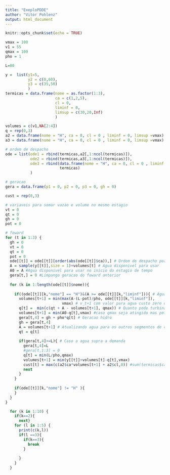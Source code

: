 ```yaml
---
title: "ExeploPDDE"
author: "Vitor Pohlenz"
output: html_document
---
```


```r
knitr::opts_chunk$set(echo = TRUE)
```


```r
vmax = 100
v1 = 55
qmax = 100
pho = 1

L=80

y =  list(y1=5,
          y2 = c(0,60),
          y3 = c(35,50)
          )
termicas = data.frame(nome = as.factor(1:3),
                      ca = c(1,2,5),
                      cl = 0,
                      liminf = 0,
                      limsup = c(30,20,Inf)
                      )

volumes = c(v1,NA[2:4])
q = rep(0,3)
a2 = data.frame(nome = "H", ca = 0, cl = 0 , liminf = 0, limsup =vmax)
a3 = data.frame(nome = "H", ca = 0, cl = 0 , liminf = 0, limsup =vmax)

# ordem de despacho
ode = list(ode1 = rbind(termicas,a2[,1:ncol(termicas)]),
           ode2 = rbind(termicas,a3[,1:ncol(termicas)]),
           ode3 = rbind(data.frame(nome = "H", ca = 0, cl = 0 , liminf = 0, limsup =vmax),
                        termicas)
           )

# geracao
gera = data.frame(p1 = 0, p2 = 0, p3 = 0, gh = 0)

cust = rep(0,3)

# variaveis para somar vazao e volume no mesmo estagio
vt = 0
qt = 0
gh = 0
pot = 0
```

```r
# foward
for (t in 1:3) {
  gh = 0
  vt = 0
  qt = 0
  pot = 0
  ode[[t]] = ode[[t]][order(abs(ode[[t]]$ca)),] # Ordem de despacho por merito
  A = sample(y[[t]],size = 1)+volumes[t] # Agua disponivel para usar
  A0 = A #Agua disponivel para usar no inicio do estagio de tempo
  gera[t,] = 0 #Limpango geracao do foward anterior
  
  for (k in 1:length(ode[[t]]$nome)){
    
    if((ode[[t]][k,"nome"] == "H")&(A >= ode[[t]][k,"liminf"])){ # Agua com valor zero
      volumes[t+1] = min(max(A-(L-pot)/pho, ode[[t]][k,"liminf"]),
                         vmax) # v_t+1 com valor para agua custo zero ou que supre a carga, mas menor que vmax
      q[t] =  min(c(qt + A - volumes[t+1], qmax)) # Quanto pode turbinar para deixar volume
      volumes[t+1] = min(A0-q[t],vmax) #caso qmax seja atingido mas pot nao supra L, garantindo que nao tenha perca de agua
      gera[t,4] = gh + pho*q[t] # Geracao hidro
      gh = gera[t,4]
      A = volumes[t+1] # Atualizando agua para os outros segmentos de custo da agua
      qt = q[t]
      
      if(gera[t,4]>=L){ # Caso a agua supra a demanda
        gera[t,4]=L
        #gera[t,1:3] = 0
        q[t] = min(L/pho,qmax)
        volumes[t+1] = min(y[[t]]+volumes[t]-q[t],vmax)
        cust[t] = max(c(a2$ca*volumes[t+1] + a2$cl,0)) #sum(termicas$ca*gera[t,1:3]) + max(c(a2$ca*volumes[t+1] + a2$cl,0))
        next
      }
    }
    
    if(ode[[t]][k,"nome"] != "H" ){
    }
  }
}
```
  
```r
  for (k in 1:10) {
    if(k==2){
      next}
    for (l in 1:5) {
      print(c(k,l))
      if(l ==3){
        if(k==3){
          break
        }
        
      }
    }
  }
```

